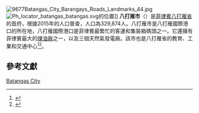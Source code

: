 [[File:9677Batangas_City_Barangays_Roads_Landmarks_44.jpg|thumb]]
[[File:Ph_locator_batangas_batangas.svg|thumb]]的位置]]
'''八打雁市'''（{{lang-tgl|Lungsod ng Batangas}}）是[[菲律賓|菲律賓]][[八打雁省|八打雁省]]的首府，根據2015年的人口普查，人口為329,874人。八打雁市是八打雁國際港口的所在地，八打雁國際港口是菲律賓最繁忙的客運和集裝箱碼頭之一。它還擁有菲律賓最大的[[煉油廠|煉油廠]]之一，以及三個天然氣發電廠。該市也是八打雁省的教育、工業和交通中心<ref>{{cite web|url=http://www.batangascity.gov.ph/historicalbackground.htm|title=Official Website: Historical Background|accessdate=July 9, 2010|archiveurl=https://web.archive.org/web/20100726192457/http://www.batangascity.gov.ph/historicalbackground.htm|archivedate=2010-07-26|dead-url=no}}</ref><ref name="ibiblio1">{{cite web|url=http://www.ibiblio.org/hyperwar/USA/USA-P-Triumph/USA-P-Triumph-23.html|title=Ibiblio.org: Triumph in the Philippines, Chapter XXIII Securing the Visayan Passages, Southern Luzon|accessdate=July 9, 2010|archive-date=2020-02-22|archive-url=https://web.archive.org/web/20200222144814/http://www.ibiblio.org/hyperwar/USA/USA-P-Triumph/USA-P-Triumph-23.html|dead-url=no}}</ref>。

==參考文獻==
{{reflist}}

[[Category:菲律宾省会城市|Batangas City]]